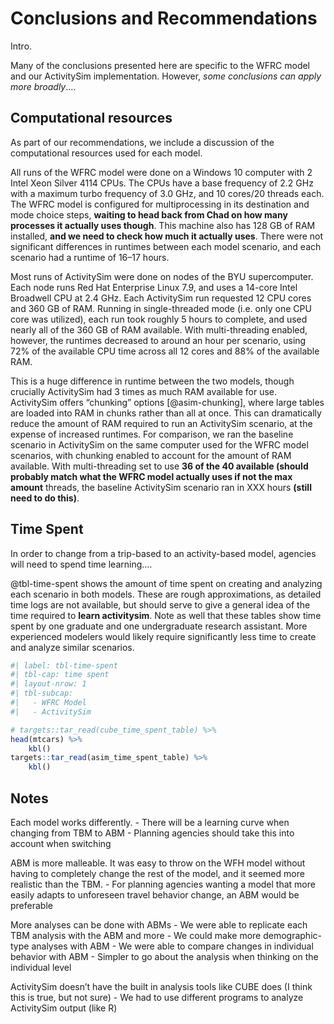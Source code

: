 # Conclusions and Recommendations {#sec-conclusions}

Intro.

Many of the conclusions presented here are specific to the WFRC model and our ActivitySim implementation.
However, *some conclusions can apply more broadly*....

## Computational resources

As part of our recommendations, we include a discussion of the computational resources used for each model.

All runs of the WFRC model were done on a Windows 10 computer with 2 Intel Xeon Silver 4114 CPUs.
The CPUs have a base frequency of 2.2 GHz with a maximum turbo frequency of 3.0 GHz, and 10 cores/20 threads each.
The WFRC model is configured for multiprocessing in its destination and mode choice steps, **waiting to head back from Chad on how many processes it actually uses though**.
This machine also has 128 GB of RAM installed, **and we need to check how much it actually uses**.
There were not significant differences in runtimes between each model scenario, and each scenario had a runtime of 16--17 hours.

Most runs of ActivitySim were done on nodes of the BYU supercomputer.
Each node runs Red Hat Enterprise Linux 7.9, and uses a 14-core Intel Broadwell CPU at 2.4 GHz.
Each ActivitySim run requested 12 CPU cores and 360 GB of RAM.
Running in single-threaded mode (i.e. only one CPU core was utilized), each run took roughly 5 hours to complete, and used nearly all of the 360 GB of RAM available.
With multi-threading enabled, however, the runtimes decreased to around an hour per scenario, using 72% of the available CPU time across all 12 cores and 88% of the available RAM.

This is a huge difference in runtime between the two models, though crucially ActivitySim had 3 times as much RAM available for use.
ActivitySim offers "chunking" options [@asim-chunking], where large tables are loaded into RAM in chunks rather than all at once.
This can dramatically reduce the amount of RAM required to run an ActivitySim scenario, at the expense of increased runtimes.
For comparison, we ran the baseline scenario in ActivitySim on the same computer used for the WFRC model scenarios, with chunking enabled to account for the amount of RAM available.
With multi-threading set to use **36 of the 40 available (should probably match what the WFRC model actually uses if not the max amount** threads, the baseline ActivitySim scenario ran in XXX hours **(still need to do this)**.

## Time Spent

In order to change from a trip-based to an activity-based model, agencies will need to spend time learning....

@tbl-time-spent shows the amount of time spent on creating and analyzing each scenario in both models.
These are rough approximations, as detailed time logs are not available, but should serve to give a general idea of the time required to **learn activitysim**.
Note as well that these tables show time spent by one graduate and one undergraduate research assistant.
More experienced modelers would likely require significantly less time to create and analyze similar scenarios.

```r
#| label: tbl-time-spent
#| tbl-cap: time spent
#| layout-nrow: 1
#| tbl-subcap:
#|   - WFRC Model
#|   - ActivitySim

# targets::tar_read(cube_time_spent_table) %>% 
head(mtcars) %>% 
	kbl()
targets::tar_read(asim_time_spent_table) %>% 
	kbl()
```

## Notes

Each model works differently.
- There will be a learning curve when changing from TBM to ABM - Planning agencies should take this into account when switching

ABM is more malleable.
It was easy to throw on the WFH model without having to completely change the rest of the model, and it seemed more realistic than the TBM.
- For planning agencies wanting a model that more easily adapts to unforeseen travel behavior change, an ABM would be preferable

More analyses can be done with ABMs - We were able to replicate each TBM analysis with the ABM and more - We could make more demographic-type analyses with ABM - We were able to compare changes in individual behavior with ABM - Simpler to go about the analysis when thinking on the individual level

ActivitySim doesn't have the built in analysis tools like CUBE does (I think this is true, but not sure) - We had to use different programs to analyze ActivitySim output (like R)
